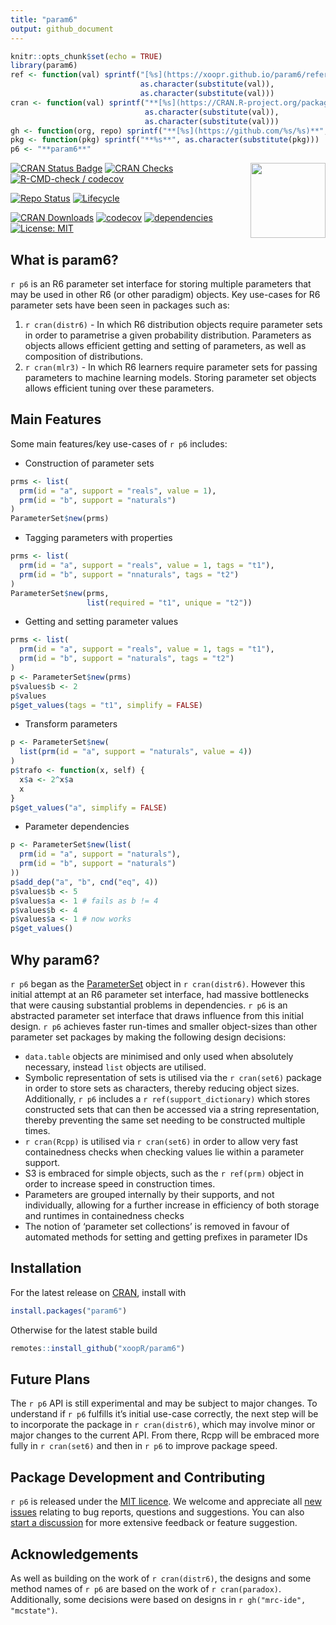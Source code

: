 ```yaml
---
title: "param6"
output: github_document
---
```


```r
knitr::opts_chunk$set(echo = TRUE)
library(param6)
ref <- function(val) sprintf("[%s](https://xoopr.github.io/param6/reference/%s.html)",
                             as.character(substitute(val)),
                             as.character(substitute(val)))
cran <- function(val) sprintf("**[%s](https://CRAN.R-project.org/package=%s)**",
                              as.character(substitute(val)),
                              as.character(substitute(val)))
gh <- function(org, repo) sprintf("**[%s](https://github.com/%s/%s)**", repo, org, repo)
pkg <- function(pkg) sprintf("**%s**", as.character(substitute(pkg)))
p6 <- "**param6**"
```

<img src="man/figures/logo.png" align="right" alt="" width="120" />

[![CRAN Status Badge](https://www.r-pkg.org/badges/version-ago/param6)](https://cran.r-project.org/package=param6)
[![CRAN Checks](https://cranchecks.info/badges/worst/param6)](https://cran.r-project.org/web/checks/check_results_param6.html)
[![R-CMD-check / codecov](https://github.com/xoopR/param6/actions/workflows/check-covr.yml/badge.svg?branch=main)](https://github.com/xoopR/param6/actions/workflows/check-covr.yml)

[![Repo Status](https://www.repostatus.org/badges/latest/active.svg)](https://github.com/xoopR/param6)
[![Lifecycle](https://lifecycle.r-lib.org/articles/figures/lifecycle-experimental.svg)](https://github.com/xoopR/param6)

[![CRAN Downloads](https://cranlogs.r-pkg.org/badges/grand-total/param6)](https://cran.r-project.org/package=param6)
[![codecov](https://codecov.io/gh/xoopR/param6/branch/master/graph/badge.svg)](https://codecov.io/gh/xoopR/param6)
[![dependencies](https://tinyverse.netlify.com/badge/param6)](https://CRAN.R-project.org/package=param6)
[![License: MIT](https://img.shields.io/badge/License-MIT-yellow.svg)](https://opensource.org/licenses/MIT)

## What is param6?

`r p6` is an R6 parameter set interface for storing multiple parameters that may be used in other R6 (or other paradigm) objects. Key use-cases for R6 parameter sets have been seen in packages such as:

1. `r cran(distr6)` - In which R6 distribution objects require parameter sets in order to parametrise a given probability distribution. Parameters as objects allows efficient getting and setting of parameters, as well as composition of distributions.
2. `r cran(mlr3)` - In which R6 learners require parameter sets for passing parameters to machine learning models. Storing parameter set objects allows efficient tuning over these parameters.

## Main Features

Some main features/key use-cases of `r p6` includes:

* Construction of parameter sets

```r
prms <- list(
  prm(id = "a", support = "reals", value = 1),
  prm(id = "b", support = "naturals")
)
ParameterSet$new(prms)
```

* Tagging parameters with properties

```r
prms <- list(
  prm(id = "a", support = "reals", value = 1, tags = "t1"),
  prm(id = "b", support = "nnaturals", tags = "t2")
)
ParameterSet$new(prms,
                 list(required = "t1", unique = "t2"))
```

* Getting and setting parameter values

```r
prms <- list(
  prm(id = "a", support = "reals", value = 1, tags = "t1"),
  prm(id = "b", support = "naturals", tags = "t2")
)
p <- ParameterSet$new(prms)
p$values$b <- 2
p$values
p$get_values(tags = "t1", simplify = FALSE)
```

* Transform parameters

```r
p <- ParameterSet$new(
  list(prm(id = "a", support = "naturals", value = 4))
)
p$trafo <- function(x, self) {
  x$a <- 2^x$a
  x
}
p$get_values("a", simplify = FALSE)
```

* Parameter dependencies

```r
p <- ParameterSet$new(list(
  prm(id = "a", support = "naturals"),
  prm(id = "b", support = "naturals")
))
p$add_dep("a", "b", cnd("eq", 4))
p$values$b <- 5
p$values$a <- 1 # fails as b != 4
p$values$b <- 4
p$values$a <- 1 # now works
p$get_values()
```

## Why param6?

`r p6` began as the [ParameterSet](https://github.com/alan-turing-institute/distr6/blob/main/R/ParameterSet.R) object in `r cran(distr6)`. However this initial attempt at an R6 parameter set interface, had massive bottlenecks that were causing substantial problems in dependencies. `r p6` is an abstracted parameter set interface that draws influence from this initial design. `r p6` achieves faster run-times and smaller object-sizes than other parameter set packages by making the following design decisions:

* `data.table` objects are minimised and only used when absolutely necessary, instead `list` objects are utilised.
* Symbolic representation of sets is utilised via the `r cran(set6)` package in order to store sets as characters, thereby reducing object sizes. Additionally, `r p6` includes a `r ref(support_dictionary)` which stores constructed sets that can then be accessed via a string representation, thereby preventing the same set needing to be constructed multiple times.
* `r cran(Rcpp)` is utilised via `r cran(set6)` in order to allow very fast containedness checks when checking values lie within a parameter support.
* S3 is embraced for simple objects, such as the `r ref(prm)` object in order to increase speed in construction times.
* Parameters are grouped internally by their supports, and not individually, allowing for a further increase in efficiency of both storage and runtimes in containedness checks
* The notion of 'parameter set collections' is removed in favour of automated methods for setting and getting prefixes in parameter IDs

## Installation

For the latest release on [CRAN](https://CRAN.R-project.org/package=param6), install with
```r
install.packages("param6")
```

Otherwise for the latest stable build
```r
remotes::install_github("xoopR/param6")
```

## Future Plans

The `r p6` API is still experimental and may be subject to major changes.
To understand if `r p6` fulfills it's initial use-case correctly, the next step will be to incorporate the package in `r cran(distr6)`, which may involve minor or major changes to the current API. From there, Rcpp will be embraced more fully in `r cran(set6)` and then in `r p6` to improve package speed.

## Package Development and Contributing

`r p6` is released under the [MIT licence](https://opensource.org/licenses/MIT). We welcome and appreciate all [new issues](https://github.com/xoopR/param6/issues) relating to bug reports, questions and suggestions. You can also [start a discussion](https://github.com/xoopR/param6/discussions) for more extensive feedback or feature suggestion.

## Acknowledgements

As well as building on the work of `r cran(distr6)`, the designs and some method names of `r p6` are based on the work of `r cran(paradox)`. Additionally, some decisions were based on designs in `r gh("mrc-ide", "mcstate")`.
